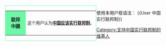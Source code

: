 <div style="float: left; border: solid #6ef7a7 1px; margin: 1px;">
{| cellspacing="0" style="width: 238px; background: #c5fcdc;"
| style="width: 50px; height: 45px; background: #6ef7a7; text-align: center; font-size: 11pt;" | '''联邦<br>中國'''
| style="font-size: 10pt; padding: 4pt; line-height: 1.25em;" | 这个用户认为'''[[中國聯邦主義|中国应该实行联邦制]]'''。
|}
</div><includeonly>[[Category:支持中国实行联邦制的维基人|{{PAGENAME}}]]</includeonly><noinclude>
{{Clear}}
使用本用户框语法： <nowiki> {{User 中国实行联邦制}} </nowiki>
[[Category:支持中国实行联邦制的维基人]]
</noinclude>